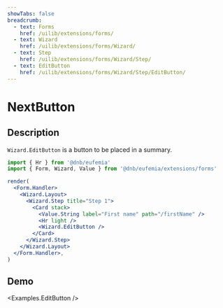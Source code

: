 ```yaml
---
showTabs: false
breadcrumb:
  - text: Forms
    href: /uilib/extensions/forms/
  - text: Wizard
    href: /uilib/extensions/forms/Wizard/
  - text: Step
    href: /uilib/extensions/forms/Wizard/Step/
  - text: EditButton
    href: /uilib/extensions/forms/Wizard/Step/EditButton/
---
```



# NextButton

## Description

`Wizard.EditButton` is a button to be placed in a summary.

```jsx
import { Hr } from '@dnb/eufemia'
import { Form, Wizard, Value } from '@dnb/eufemia/extensions/forms'

render(
  <Form.Handler>
    <Wizard.Layout>
      <Wizard.Step title="Step 1">
        <Card stack>
          <Value.String label="First name" path="/firstName" />
          <Hr light />
          <Wizard.EditButton />
        </Card>
      </Wizard.Step>
    </Wizard.Layout>
  </Form.Handler>,
)
```

## Demo

<Examples.EditButton />
